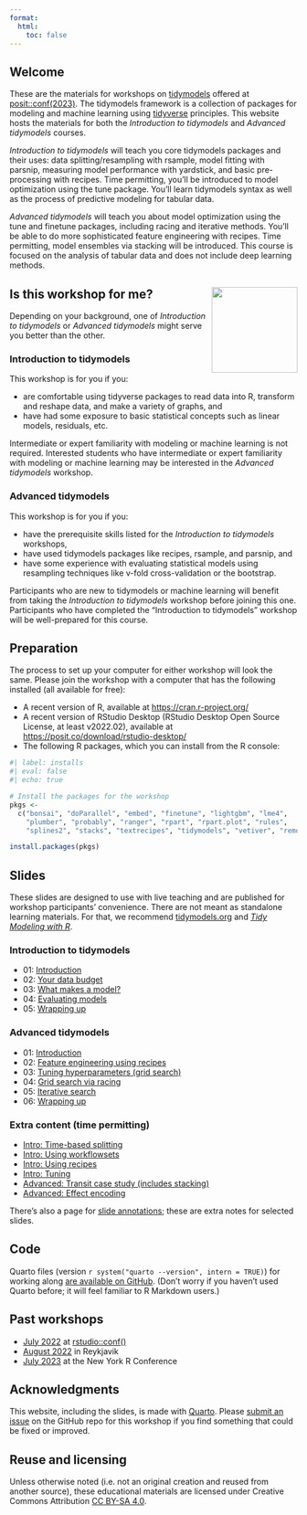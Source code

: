 ```yaml
---
format:
  html:
    toc: false
---
```


## Welcome

These are the materials for workshops on [tidymodels](https://www.tidymodels.org/) offered at [posit::conf(2023)](https://posit.co/conference/). The tidymodels framework is a collection of packages for modeling and machine learning using [tidyverse](https://www.tidyverse.org/) principles. This website hosts the materials for both the _Introduction to tidymodels_ and _Advanced tidymodels_ courses.

_Introduction to tidymodels_ will teach you core tidymodels packages and their uses: data splitting/resampling with rsample, model fitting with parsnip, measuring model performance with yardstick, and basic pre-processing with recipes. Time permitting, you'll be introduced to model optimization using the tune package. You'll learn tidymodels syntax as well as the process of predictive modeling for tabular data.

_Advanced tidymodels_ will teach you about model optimization using the tune and finetune packages, including racing and iterative methods. You'll be able to do more sophisticated feature engineering with recipes. Time permitting, model ensembles via stacking will be introduced. This course is focused on the analysis of tabular data and does not include deep learning methods.

## Is this workshop for me? <img src="slides/images/parsnip-flagger.jpg" align="right" height="150"/>

Depending on your background, one of _Introduction to tidymodels_ or _Advanced tidymodels_ might serve you better than the other.

###  Introduction to tidymodels

This workshop is for you if you:

-   are comfortable using tidyverse packages to read data into R, transform and reshape data, and make a variety of graphs, and
-   have had some exposure to basic statistical concepts such as linear models, residuals, etc.

Intermediate or expert familiarity with modeling or machine learning is not required. Interested students who have intermediate or expert familiarity with modeling or machine learning may be interested in the _Advanced tidymodels_ workshop.

### Advanced tidymodels

This workshop is for you if you:

-  have the prerequisite skills listed for the _Introduction to tidymodels_ workshops, 
-  have used tidymodels packages like recipes, rsample, and parsnip, and
-  have some experience with evaluating statistical models using resampling techniques like v-fold cross-validation or the bootstrap.

Participants who are new to tidymodels or machine learning will benefit from taking the _Introduction to tidymodels_ workshop before joining this one. Participants who have completed the "Introduction to tidymodels" workshop will be well-prepared for this course.

## Preparation

The process to set up your computer for either workshop will look the same. Please join the workshop with a computer that has the following installed (all available for free):

-   A recent version of R, available at <https://cran.r-project.org/>
-   A recent version of RStudio Desktop (RStudio Desktop Open Source License, at least v2022.02), available at <https://posit.co/download/rstudio-desktop/>
-   The following R packages, which you can install from the R console:

```r
#| label: installs
#| eval: false
#| echo: true

# Install the packages for the workshop
pkgs <- 
  c("bonsai", "doParallel", "embed", "finetune", "lightgbm", "lme4",
    "plumber", "probably", "ranger", "rpart", "rpart.plot", "rules",
    "splines2", "stacks", "textrecipes", "tidymodels", "vetiver", "remotes")

install.packages(pkgs)
```

## Slides

These slides are designed to use with live teaching and are published for workshop participants' convenience. There are not meant as standalone learning materials. For that, we recommend [tidymodels.org](https://www.tidymodels.org/start/) and [*Tidy Modeling with R*](https://www.tmwr.org/).

### Introduction to tidymodels

-   01: [Introduction](slides/intro-01-introduction.html){target="_blank"}
-   02: [Your data budget](slides/intro-02-data-budget.html){target="_blank"}
-   03: [What makes a model?](slides/intro-03-what-makes-a-model.html){target="_blank"}
-   04: [Evaluating models](slides/intro-04-evaluating-models.html){target="_blank"}
-   05: [Wrapping up](slides/intro-05-wrapping-up.html){target="_blank"}

### Advanced tidymodels

-   01: [Introduction](slides/advanced-01-introduction.html){target="_blank"}
-   02: [Feature engineering using recipes](slides/advanced-02-feature-engineering.html){target="_blank"}
-   03: [Tuning hyperparameters (grid search)](slides/advanced-03-tuning-hyperparameters.html){target="_blank"}
-   04: [Grid search via racing](slides/advanced-04-racing.html){target="_blank"}
-   05: [Iterative search](slides/advanced-05-iterative.html){target="_blank"}
-   06: [Wrapping up](slides/advanced-06-wrapping-up.html){target="_blank"}

### Extra content (time permitting)

-   [Intro: Time-based splitting](slides/intro-extra-time-splits.html){target="_blank"}
-   [Intro: Using workflowsets](slides/intro-extra-workflowsets.html){target="_blank"}
-   [Intro: Using recipes](slides/intro-extra-recipes.html){target="_blank"}
-   [Intro: Tuning](slides/intro-extra-tune.html){target="_blank"}
-   [Advanced: Transit case study (includes stacking)](slides/extras-transit-case-study.html){target="_blank"}
-   [Advanced: Effect encoding](slides/extras-effect-encodings.html){target="_blank"}


There's also a page for [slide annotations](slides/annotations.html){target="_blank"}; these are extra notes for selected slides.

## Code

Quarto files (version `r system("quarto --version", intern = TRUE)`) for working along [are available on GitHub](https://github.com/tidymodels/workshops/tree/main/classwork). (Don't worry if you haven't used Quarto before; it will feel familiar to R Markdown users.)

## Past workshops

-   [July 2022](archive/2022-07-RStudio-conf/index.html)  at [rstudio::conf()](https://posit.co/blog/talks-and-workshops-from-rstudio-conf-2022/)
-   [August 2022](archive/2022-08-Reykjavik-City/) in Reykjavik
-   [July 2023](archive/2023-07-nyr/) at the New York R Conference

## Acknowledgments {.appendix}

This website, including the slides, is made with [Quarto](https://quarto.org/). Please [submit an issue](https://github.com/tidymodels/workshops/issues) on the GitHub repo for this workshop if you find something that could be fixed or improved.

## Reuse and licensing {.appendix}

Unless otherwise noted (i.e. not an original creation and reused from another source), these educational materials are licensed under Creative Commons Attribution [CC BY-SA 4.0](https://creativecommons.org/licenses/by-sa/4.0/).
